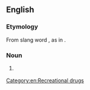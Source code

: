 {{also|crackhead}}

==English==

===Etymology===
From slang word {{m|en|crack}}, as in {{m|en|cocaine}}.

===Noun===
{{en-noun}}

# {{lb|en|slang}} {{alternative spelling of|crackhead|lang=en}}

[[Category:en:Recreational drugs]]